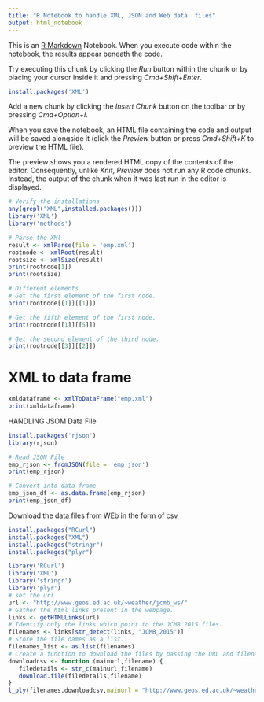 ```yaml
---
title: "R Notebook to handle XML, JSON and Web data  files"
output: html_notebook
---
```


This is an [R Markdown](http://rmarkdown.rstudio.com) Notebook. When you execute code within the notebook, the results appear beneath the code. 

Try executing this chunk by clicking the *Run* button within the chunk or by placing your cursor inside it and pressing *Cmd+Shift+Enter*. 

```r
install.packages('XML')
```

Add a new chunk by clicking the *Insert Chunk* button on the toolbar or by pressing *Cmd+Option+I*.

When you save the notebook, an HTML file containing the code and output will be saved alongside it (click the *Preview* button or press *Cmd+Shift+K* to preview the HTML file). 

The preview shows you a rendered HTML copy of the contents of the editor. Consequently, unlike *Knit*, *Preview* does not run any R code chunks. Instead, the output of the chunk when it was last run in the editor is displayed.

```r
# Verify the installations
any(grepl("XML",installed.packages()))
library('XML')
library('methods')
```

```r
# Parse the XMl 
result <- xmlParse(file = 'emp.xml')
rootnode <- xmlRoot(result)
rootsize <- xmlSize(result)
print(rootnode[1])
print(rootsize)
```
```r
# Different elements
# Get the first element of the first node.
print(rootnode[[1]][[1]])
```


```r
# Get the fifth element of the first node.
print(rootnode[[1]][[5]])

# Get the second element of the third node.
print(rootnode[[3]][[2]])
```

# XML to data frame
```r
xmldataframe <- xmlToDataFrame("emp.xml")
print(xmldataframe)
```

HANDLING JSOM Data File

```r
install.packages('rjson')
library(rjson)
```
```r
# Read JSON File
emp_rjson <- fromJSON(file = 'emp.json')
print(emp_rjson)
```
```r
# Convert into data frame
emp_json_df <- as.data.frame(emp_rjson)
print(emp_json_df)
```

Download the data files from WEb in the form of csv 
```r

install.packages("RCurl")
install.packages("XML")
install.packages("stringr")
install.packages("plyr")

library('RCurl')
library('XML') 
library('stringr')
library('plyr')
# set the url
url <- "http://www.geos.ed.ac.uk/~weather/jcmb_ws/"
# Gather the html links present in the webpage.
links <- getHTMLLinks(url)
# Identify only the links which point to the JCMB 2015 files. 
filenames <- links[str_detect(links, "JCMB_2015")]
# Store the file names as a list.
filenames_list <- as.list(filenames)
# Create a function to download the files by passing the URL and filename list.
downloadcsv <- function (mainurl,filename) {
   filedetails <- str_c(mainurl,filename)
   download.file(filedetails,filename)
}
l_ply(filenames,downloadcsv,mainurl = "http://www.geos.ed.ac.uk/~weather/jcmb_ws/")

```

